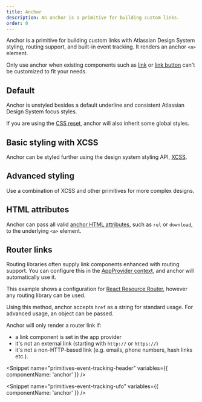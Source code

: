 ```yaml
---
title: Anchor
description: An anchor is a primitive for building custom links.
order: 0
---
```




<CodeDocsHeader
	name="@atlaskit/primitives"
	repository="https://bitbucket.org/atlassian/atlassian-frontend-mirror"
	directoryName="primitives"
/>

Anchor is a primitive for building custom links with Atlassian Design System styling, routing
support, and built-in event tracking. It renders an anchor `<a>` element.

Only use anchor when existing components such as [link](/components/link/examples) or
[link button](/components/button/link-button/examples) can't be customized to fit your needs.

## Default

Anchor is unstyled besides a default underline and consistent Atlassian Design System focus styles.

If you are using the [CSS reset](/components/css-reset/examples), anchor will also inherit some
global styles.

<Example Component={AnchorDefault} packageName="@atlaskit/primitives/anchor" />

## Basic styling with XCSS

Anchor can be styled further using the design system styling API,
[XCSS](/components/primitives/xcss).

<Example Component={AnchorBasic} packageName="@atlaskit/primitives/anchor" />

## Advanced styling

Use a combination of XCSS and other primitives for more complex designs.

<Example Component={AnchorStyled} packageName="@atlaskit/primitives/anchor" />

## HTML attributes

Anchor can pass all valid
[anchor HTML attributes](https://developer.mozilla.org/en-US/docs/Web/HTML/Element/a#attributes),
such as `rel` or `download`, to the underlying `<a>` element.

<Example Component={AnchorHtmlAttributes} packageName="@atlaskit/primitives/anchor" />

## Router links

Routing libraries often supply link components enhanced with routing support. You can configure this
in the [AppProvider context](/components/app-provider/examples#router-links), and anchor will
automatically use it.

This example shows a configuration for
[React Resource Router](https://github.com/atlassian-labs/react-resource-router), however any
routing library can be used.

Using this method, anchor accepts `href` as a string for standard usage. For advanced usage, an
object can be passed.

Anchor will only render a router link if:

- a link component is set in the app provider
- it's not an external link (starting with `http://` or `https://`)
- it's not a non-HTTP-based link (e.g. emails, phone numbers, hash links etc.).

<Example
	Component={AnchorRouterLinkConfiguration}
	packageName="@atlaskit/primitives/anchor"
	appearance="source-only"
/>

<Snippet name="primitives-event-tracking-header" variables={{ componentName: 'anchor' }} />

<Example Component={AnchorAnalytics} packageName="@atlaskit/primitives/anchor" />

<Snippet name="primitives-event-tracking-gasv3" />

<Example Component={AnchorAnalyticsGASv3} packageName="@atlaskit/primitives/anchor" />

<Snippet name="primitives-event-tracking-ufo" variables={{ componentName: 'anchor' }} />

<Example Component={AnchorPressTracing} packageName="@atlaskit/primitives/anchor" />

